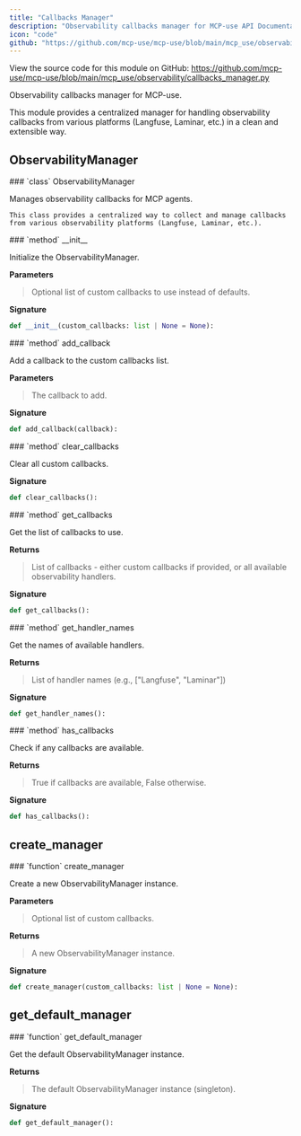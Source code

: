 ```yaml
---
title: "Callbacks Manager"
description: "Observability callbacks manager for MCP-use API Documentation"
icon: "code"
github: "https://github.com/mcp-use/mcp-use/blob/main/mcp_use/observability/callbacks_manager.py"
---
```


<Callout type="info" title="Source Code">
View the source code for this module on GitHub: <a href='https://github.com/mcp-use/mcp-use/blob/main/mcp_use/observability/callbacks_manager.py' target='_blank' rel='noopener noreferrer'>https://github.com/mcp-use/mcp-use/blob/main/mcp_use/observability/callbacks_manager.py</a>
</Callout>

Observability callbacks manager for MCP-use.

This module provides a centralized manager for handling observability callbacks
from various platforms (Langfuse, Laminar, etc.) in a clean and extensible way.

## ObservabilityManager

<Card type="info" img="http://localhost:3000/gradient-generator/api/random?width=800&height=50">
### `class` ObservabilityManager

Manages observability callbacks for MCP agents.

    This class provides a centralized way to collect and manage callbacks
    from various observability platforms (Langfuse, Laminar, etc.).

<Card type="info" img="http://localhost:3000/gradient-generator/api/random?width=800&height=50">
### `method` __init__

Initialize the ObservabilityManager.


**Parameters**
><ParamField body="custom_callbacks" type="list | None" default="None" >   Optional list of custom callbacks to use instead of defaults. </ParamField>

**Signature**
```python wrap
def __init__(custom_callbacks: list | None = None):
```

</Card>

<Card type="info" img="http://localhost:3000/gradient-generator/api/random?width=800&height=50">
### `method` add_callback

Add a callback to the custom callbacks list.


**Parameters**
><ParamField body="callback" required="True" >   The callback to add. </ParamField>

**Signature**
```python wrap
def add_callback(callback):
```

</Card>

<Card type="info" img="http://localhost:3000/gradient-generator/api/random?width=800&height=50">
### `method` clear_callbacks

Clear all custom callbacks.

**Signature**
```python wrap
def clear_callbacks():
```

</Card>

<Card type="info" img="http://localhost:3000/gradient-generator/api/random?width=800&height=50">
### `method` get_callbacks

Get the list of callbacks to use.


**Returns**
><ResponseField name="returns" type="list" >List of callbacks - either custom callbacks if provided, or all available observability handlers.</ResponseField>

**Signature**
```python wrap
def get_callbacks():
```

</Card>

<Card type="info" img="http://localhost:3000/gradient-generator/api/random?width=800&height=50">
### `method` get_handler_names

Get the names of available handlers.


**Returns**
><ResponseField name="returns" type="list[str]" >List of handler names (e.g., [&quot;Langfuse&quot;, &quot;Laminar&quot;])</ResponseField>

**Signature**
```python wrap
def get_handler_names():
```

</Card>

<Card type="info" img="http://localhost:3000/gradient-generator/api/random?width=800&height=50">
### `method` has_callbacks

Check if any callbacks are available.


**Returns**
><ResponseField name="returns" type="bool" >True if callbacks are available, False otherwise.</ResponseField>

**Signature**
```python wrap
def has_callbacks():
```

</Card>

</Card>


## create_manager
<Card type="info" img="http://localhost:3000/gradient-generator/api/random?width=800&height=50">
### `function` create_manager

Create a new ObservabilityManager instance.


**Parameters**
><ParamField body="custom_callbacks" type="list | None" default="None" >   Optional list of custom callbacks. </ParamField>

**Returns**
><ResponseField name="returns" type="mcp_use.observability.callbacks_manager.ObservabilityManager" >A new ObservabilityManager instance.</ResponseField>

**Signature**
```python wrap
def create_manager(custom_callbacks: list | None = None):
```
</Card>


## get_default_manager
<Card type="info" img="http://localhost:3000/gradient-generator/api/random?width=800&height=50">
### `function` get_default_manager

Get the default ObservabilityManager instance.


**Returns**
><ResponseField name="returns" type="mcp_use.observability.callbacks_manager.ObservabilityManager" >The default ObservabilityManager instance (singleton).</ResponseField>

**Signature**
```python wrap
def get_default_manager():
```
</Card>
